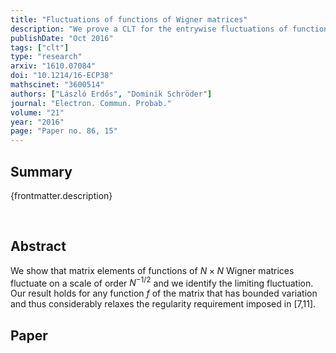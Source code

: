 ```yaml
---
title: "Fluctuations of functions of Wigner matrices"
description: "We prove a CLT for the entrywise fluctuations of functions of random matrices. The use of Pleijel's formula makes our result applicable to all functions of bounded variation."
publishDate: "Oct 2016"
tags: ["clt"]
type: "research"
arxiv: "1610.07084"
doi: "10.1214/16-ECP38"
mathscinet: "3600514"
authors: ["László Erdős", "Dominik Schröder"]
journal: "Electron. Commun. Probab."
volume: "21"
year: "2016"
page: "Paper no. 86, 15"
---
```


## Summary

{frontmatter.description}

<br />

## Abstract

We show that matrix elements of functions of $N\times N$ Wigner matrices fluctuate on a scale of order $N^{-1/2}$ and we identify the limiting fluctuation. Our result holds for any function $f$ of the matrix that has bounded variation and thus considerably relaxes the regularity requirement imposed in [7,11].

## Paper
